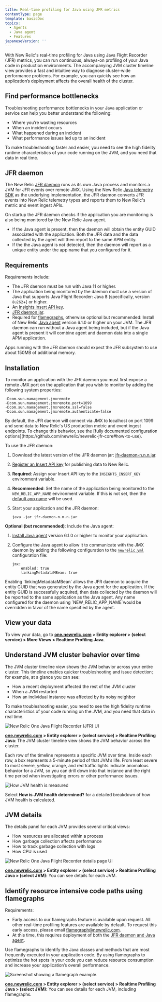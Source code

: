 ```yaml
---
title: Real-time profiling for Java using JFR metrics
contentType: page
template: basicDoc
topics:
  - Agents
  - Java agent
  - Features
japaneseVersion: ''
---
```


With New Relic's real-time profiling for Java using Java Flight Recorder (JFR) metrics, you can run continuous, always-on profiling of your Java code in production environments. The accompanying JVM cluster timeline view provides a fast and intuitive way to diagnose cluster-wide performance problems. For example, you can quickly see how an application’s deployment affects the overall health of the cluster.

## Find performance bottlenecks

Troubleshooting performance bottlenecks in your Java application or service can help you better understand the following:

* Where you’re wasting resources
* When an incident occurs
* What happened during an incident
* What performance issues led up to an incident

To make troubleshooting faster and easier, you need to see the high fidelity runtime characteristics of your code running on the JVM, and you need that data in real time.

## JFR daemon

The New Relic [JFR daemon](https://github.com/newrelic/newrelic-jfr-core) runs as its own Java process and monitors a JVM for JFR events over remote JMX. Using the New Relic [Java telemetry SDK](https://github.com/newrelic/newrelic-telemetry-sdk-java) as the underlying implementation, the JFR daemon converts JFR events into New Relic telemetry types and reports them to New Relic's metric and event ingest APIs.

On startup the JFR daemon checks if the application you are monitoring is also being monitored by the New Relic Java agent.

* If the Java agent is present, then the daemon will obtain the entity GUID associated with the application. Both the JFR data and the data collected by the agent will then report to the same APM entity.
* If the the Java agent is not detected, then the daemon will report as a unique entity under the app name that you configured for it.

## Requirements

Requirements include:

* The JFR daemon must be run with Java 11 or higher.
* The application being monitored by the daemon must use a version of Java that supports Java Flight Recorder: Java 8 (specifically, version `8u262`+) or higher.
* An [Insights insert API key](/docs/insights/insights-data-sources/custom-data/introduction-event-api#register).
* [JFR daemon jar](https://oss.sonatype.org/content/groups/public/com/newrelic/jfr-daemon/).
* Required for [flamegraphs](#flamegraph), otherwise optional but recommended: Install of New Relic [Java agent](/docs/agents/java-agent) version 6.1.0 or higher on your JVM. The JFR daemon can run without a Java agent being included, but if the Java agent is present it will combine agent and daemon data into a single APM application.

<Callout variant="important">
  Apps running with the JFR daemon should expect the JFR subsystem to use about 150MB of additional memory.
</Callout>

## Installation

To monitor an application with the JFR daemon you must first expose a remote JMX port on the application that you wish to monitor by adding the following system properties:

```
-Dcom.sun.management.jmxremote
-Dcom.sun.management.jmxremote.port=1099
-Dcom.sun.management.jmxremote.ssl=false
-Dcom.sun.management.jmxremote.authenticate=false
```

<Callout variant="tip">
  By default, the JFR daemon will connect via JMX to localhost on port 1099 and send data to New Relic's US production metric and event ingest endpoints. To change this behavior, see the [fully documented configuration options](https://github.com/newrelic/newrelic-jfr-core#how-to-use).
</Callout>

To use the JFR daemon:

1. Download the latest version of the JFR daemon jar: [jfr-daemon-n.n.n.jar](https://oss.sonatype.org/content/groups/public/com/newrelic/jfr-daemon/).
2. [Register an Insert API key](/docs/insights/insights-data-sources/custom-data/introduction-event-api#register) for publishing data to New Relic.
3. **Required**: Assign your Insert API key to the `INSIGHTS_INSERT_KEY` environment variable.
4. **Recommended**: Set the name of the application being monitored to the `NEW_RELIC_APP_NAME` environment variable. If this is not set, then the [default app name](https://github.com/newrelic/newrelic-jfr-core#how-to-use) will be used.
5. Start your application and the JFR daemon:

   ```
   java -jar jfr-daemon-n.n.n.jar
   ```

**Optional (but recommended)**: Include the Java agent:

1. [Install Java agent](/docs/agents/java-agent/installation/install-java-agent) version 6.1.0 or higher to monitor your application.
2. Configure the Java agent to allow it to communicate with the JMX daemon by adding the following configuration to the [`newrelic.yml`](/docs/agents/java-agent/configuration/java-agent-configuration-config-file) configuration file:

   ```
   jmx:
       enabled: true
       linkingMetadataMBean: true
   ```

<Callout variant="tip">
  Enabling `linkingMetadataMBean` allows the JFR daemon to acquire the entity GUID that was generated by the Java agent for the application. If the entity GUID is successfully acquired, then data collected by the daemon will be reported to the same application as the Java agent. Any name configured for the daemon using `NEW_RELIC_APP_NAME`would be overridden in favor of the name specified by the agent.
</Callout>

## View your data

To view your data, go to **[one.newrelic.com](https://one.newrelic.com) > Entity explorer > (select service) > More Views > Realtime Profiling Java**.

## Understand JVM cluster behavior over time

The JVM cluster timeline view shows the JVM behavior across your entire cluster. This timeline enables quicker troubleshooting and issue detection; for example, at a glance you can see:

* How a recent deployment affected the rest of the JVM cluster
* When a JVM restarted
* How an individual instance was affected by its noisy neighbor

To make troubleshooting easier, you need to see the high fidelity runtime characteristics of your code running on the JVM, and you need that data in real time.

![New Relic One Java Flight Recorder (JFR) UI](./images/new-relic-one-java-flight-record-ui.jpg "new-relic-one-java-flight-record-ui")

**[one.newrelic.com](https://one.newrelic.com) > Entity explorer > (select service) > Realtime Profiling Java**: The JVM cluster timeline view shows the JVM behavior across the cluster.

Each row of the timeline represents a specific JVM over time. Inside each row, a box represents a 5-minute period of that JVM’s life. From least severe to most severe, yellow, orange, and red traffic lights indicate anomalous behavior for a JVM, so you can drill down into that instance and the right time period when investigating errors or other performance issues.

![How JVM health is measured](./images/new-relic-one-JVM-health.jpg "JVM-health-info")

Select **How is JVM health determined?** for a detailed breakdown of how JVM health is calculated.

## JVM details

The details panel for each JVM provides several critical views:

* How resources are allocated within a process
* How garbage collection affects performance
* How to track garbage collection with logs
* How CPU is used

![New Relic One Java Flight Recorder details page UI](./images/new-relic-one-java-flight-recorder-details-ui_0.jpg "new-relic-one-java-flight-recorder-details-ui.jpg")

**[one.newrelic.com](https://one.newrelic.com) > Entity explorer > (select service) > Realtime Profiling Java > (select JVM)**: You can see details for each JVM.

## Identify resource intensive code paths using flamegraphs

Requirements:

* Early access to our flamegraphs feature is available upon request. All other real-time profiling features are available by default. To request this early access, please email [flamegraph@newrelic.com](mailto:flamegraph@newrelic.com).
* At this time, this requires deployment of both the [JFR daemon and Java agent](#requirements).

Use flamegraphs to identify the Java classes and methods that are most frequently executed in your application code. By using flamegraphs to optimize the hot spots in your code you can reduce resource consumption and increase your application’s overall performance.

![Screenshot showing a flamegraph example.](./images/jfr_flamegraphs.png "jfr_flamegraphs.png")

**[one.newrelic.com](one.newrelic.com/) > Entity explorer > (select service) > Realtime Profiling Java > (select JVM)**: You can see details for each JVM, including flamegraphs.
